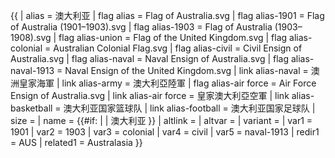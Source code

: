 <noinclude>
{{noteTA
|1=zh-cn:澳大利亚;zh-tw:澳洲;zh-hk:澳洲;zh-hant:澳大利亞
}}
</noinclude>{{ {{{1<noinclude>|country showdata</noinclude>}}}
| alias = 澳大利亚
| flag alias = Flag of Australia.svg
| flag alias-1901 = Flag of Australia (1901–1903).svg
| flag alias-1903 = Flag of Australia (1903–1908).svg
| flag alias-union = Flag of the United Kingdom.svg
| flag alias-colonial = Australian Colonial Flag.svg
| flag alias-civil = Civil Ensign of Australia.svg
| flag alias-naval = Naval Ensign of Australia.svg
| flag alias-naval-1913 = Naval Ensign of the United Kingdom.svg
| link alias-naval = 澳洲皇家海軍
| link alias-army = 澳大利亞陸軍
| flag alias-air force = Air Force Ensign of Australia.svg
| link alias-air force = 皇家澳大利亞空軍
| link alias-basketball = 澳大利亚国家{{{mw|}}}篮球队
| link alias-football = 澳大利亚国家{{{mw|}}}足球队
| size = {{{size|}}}
| name = {{#if: {{{name|}}} | {{{name|}}} | 澳大利亚 }}
| altlink = {{{altlink|}}}
| altvar = {{{altvar|}}}
| variant = {{{variant|}}}<noinclude>
| var1 = 1901
| var2 = 1903
| var3 = colonial
| var4 = civil
| var5 = naval-1913
| redir1 = AUS
| related1 = Australasia
</noinclude>}}